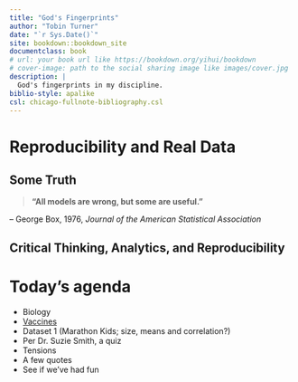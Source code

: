 ```yaml
--- 
title: "God's Fingerprints"
author: "Tobin Turner"
date: "`r Sys.Date()`"
site: bookdown::bookdown_site
documentclass: book
# url: your book url like https://bookdown.org/yihui/bookdown
# cover-image: path to the social sharing image like images/cover.jpg
description: |
  God's fingerprints in my discipline.
biblio-style: apalike
csl: chicago-fullnote-bibliography.csl
---
```


# Reproducibility and Real Data

## Some Truth

::: {.rmdnote} 

>**"All models are wrong, but some are useful."**

-- George Box, 1976, *Journal of the American Statistical Association*

:::


## Critical Thinking, Analytics, and Reproducibility


# Today's agenda

::: {.rmdnote}

- Biology
- [Vaccines](https://www.ncbi.nlm.nih.gov/pmc/articles/PMC5789217/)
- Dataset 1 (Marathon Kids; size, means and correlation?)
- Per Dr. Suzie Smith, a quiz
- Tensions
- A few quotes
- See if we've had fun

:::

